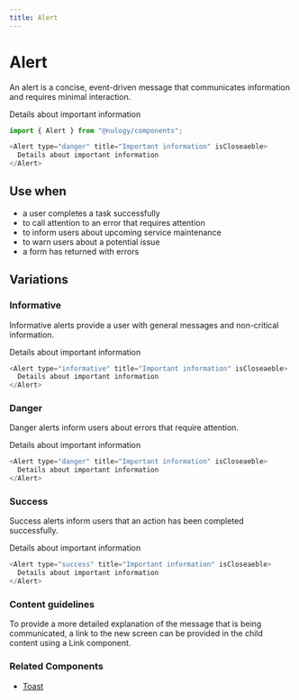 ```yaml
---
title: Alert
---
```



# Alert

An alert is a concise, event-driven message that communicates information and requires minimal interaction.

<Alert type="danger" title="Important information" isCloseaeble>
  Details about important information
</Alert>

```js
import { Alert } from "@nulogy/components";
```

```js
<Alert type="danger" title="Important information" isCloseaeble>
  Details about important information
</Alert>
```

## Use when

- a user completes a task successfully
- to call attention to an error that requires attention
- to inform users about upcoming service maintenance
- to warn users about a potential issue
- a form has returned with errors

## Variations

### Informative

Informative alerts provide a user with general messages and non-critical information.

<Alert type="informative" title="Important information" isCloseaeble>
  Details about important information
</Alert>

```js
<Alert type="informative" title="Important information" isCloseaeble>
  Details about important information
</Alert>
```

### Danger

Danger alerts inform users about errors that require attention.

<Alert type="danger" title="Important information" isCloseaeble>
  Details about important information
</Alert>

```js
<Alert type="danger" title="Important information" isCloseaeble>
  Details about important information
</Alert>
```

### Success

Success alerts inform users that an action has been completed successfully.

<Alert type="success" title="Important information" isCloseaeble>
  Details about important information
</Alert>

```js
<Alert type="success" title="Important information" isCloseaeble>
  Details about important information
</Alert>
```

### Content guidelines

To provide a more detailed explanation of the message that is being communicated, a link to the new screen can be provided in the child content using a Link component.

### Related Components

- [Toast](/)
